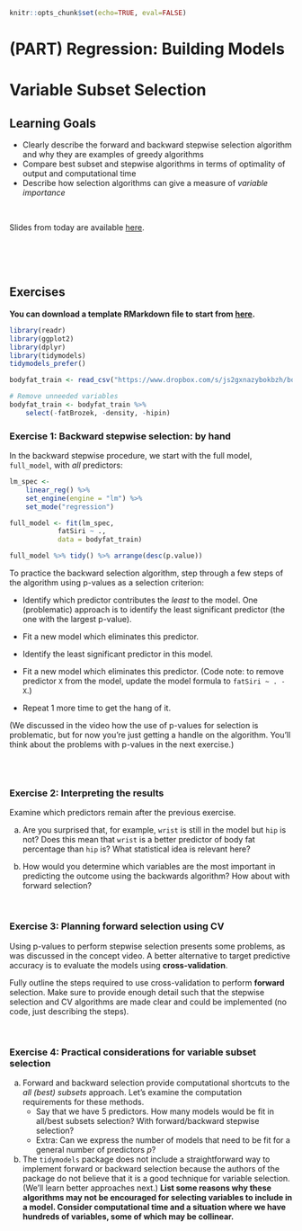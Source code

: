 ```r
knitr::opts_chunk$set(echo=TRUE, eval=FALSE)
```

# (PART) Regression: Building Models {-}

# Variable Subset Selection

## Learning Goals {-}

- Clearly describe the forward and backward stepwise selection algorithm and why they are examples of greedy algorithms
- Compare best subset and stepwise algorithms in terms of optimality of output and computational time
- Describe how selection algorithms can give a measure of *variable importance*

<br>

Slides from today are available [here](https://docs.google.com/presentation/d/12anvu0itqR3hwVyhkbRlnBx2HZnobPT97Umnn4GpRhQ/edit?usp=sharing).

<br><br><br>

## Exercises {-}

**You can download a template RMarkdown file to start from [here](template_rmds/05-subset-selection.Rmd).**

```r
library(readr)
library(ggplot2)
library(dplyr)
library(tidymodels)
tidymodels_prefer()

bodyfat_train <- read_csv("https://www.dropbox.com/s/js2gxnazybokbzh/bodyfat_train.csv?dl=1")

# Remove unneeded variables
bodyfat_train <- bodyfat_train %>%
    select(-fatBrozek, -density, -hipin)
```


### Exercise 1: Backward stepwise selection: by hand {-}

In the backward stepwise procedure, we start with the full model, `full_model`, with *all* predictors:

```r
lm_spec <-
    linear_reg() %>% 
    set_engine(engine = "lm") %>% 
    set_mode("regression")

full_model <- fit(lm_spec,
            fatSiri ~ .,
            data = bodyfat_train) 

full_model %>% tidy() %>% arrange(desc(p.value))
```

To practice the backward selection algorithm, step through a few steps of the algorithm using p-values as a selection criterion:

- Identify which predictor contributes the *least* to the model. One (problematic) approach is to identify the least significant predictor (the one with the largest p-value).

- Fit a new model which eliminates this predictor.

- Identify the least significant predictor in this model.    

- Fit a new model which eliminates this predictor. (Code note: to remove predictor `X` from the model, update the model formula to `fatSiri ~ . - X`.)

- Repeat 1 more time to get the hang of it.

(We discussed in the video how the use of p-values for selection is problematic, but for now you're just getting a handle on the algorithm. You'll think about the problems with p-values in the next exercise.)

```r

```


<br>


### Exercise 2: Interpreting the results {-}

Examine which predictors remain after the previous exercise. 

a. Are you surprised that, for example, `wrist` is still in the model but `hip` is not? Does this mean that `wrist` is a better predictor of body fat percentage than `hip` is? What statistical idea is relevant here?

b. How would you determine which variables are the most important in predicting the outcome using the backwards algorithm? How about with forward selection?


<br>


### Exercise 3: Planning forward selection using CV {-}

Using p-values to perform stepwise selection presents some problems, as was discussed in the concept video. A better alternative to target predictive accuracy is to evaluate the models using **cross-validation**.

Fully outline the steps required to use cross-validation to perform **forward** selection. Make sure to provide enough detail such that the stepwise selection and CV algorithms are made clear and could be implemented (no code, just describing the steps).


<br>


### Exercise 4: Practical considerations for variable subset selection {-}

a. Forward and backward selection provide computational shortcuts to the *all (best) subsets* approach. Let's examine the computation requirements for these methods.
    - Say that we have 5 predictors. How many models would be fit in all/best subsets selection? With forward/backward stepwise selection?
    - Extra: Can we express the number of models that need to be fit for a general number of predictors $p$?

b. The `tidymodels` package does not include a straightforward way to implement forward or backward selection because the authors of the package do not believe that it is a good technique for variable selection. (We'll learn better approaches next.) **List some reasons why these algorithms may not be encouraged for selecting variables to include in a model. Consider computational time and a situation where we have hundreds of variables, some of which may be collinear.**

